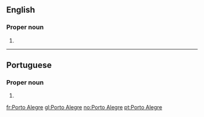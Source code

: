 ==English==

===Proper noun===
{{en-proper noun|head=[[porto|Porto]] [[alegre|Alegre]]}}

# {{place:Porto Alegre, RS, BR|en}}

----

==Portuguese==

===Proper noun===
{{pt-proper noun|head=[[belo|Belo]] [[horizonte|Horizonte]]}}

# {{place:Porto Alegre, RS, BR|pt|Belo Horizonte}}

[[fr:Porto Alegre]]
[[gl:Porto Alegre]]
[[no:Porto Alegre]]
[[pt:Porto Alegre]]